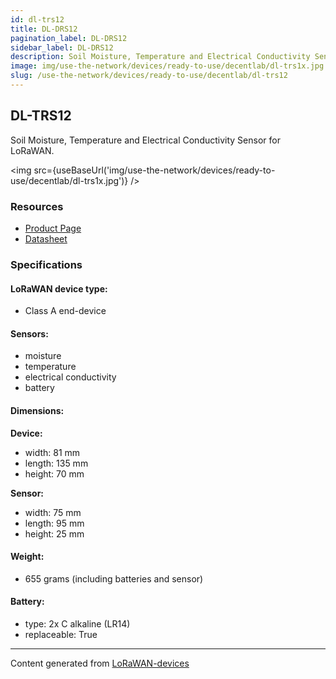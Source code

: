 ```yaml
---
id: dl-trs12
title: DL-DRS12
pagination_label: DL-DRS12
sidebar_label: DL-DRS12
description: Soil Moisture, Temperature and Electrical Conductivity Sensor for LoRaWAN
image: img/use-the-network/devices/ready-to-use/decentlab/dl-trs1x.jpg
slug: /use-the-network/devices/ready-to-use/decentlab/dl-trs12
---
```



## DL-TRS12

Soil Moisture, Temperature and Electrical Conductivity Sensor for LoRaWAN.

<img src={useBaseUrl('img/use-the-network/devices/ready-to-use/decentlab/dl-trs1x.jpg')} />

### Resources

- [Product Page](https://www.decentlab.com/products/soil-moisture-temperature-and-electrical-conductivity-sensor-for-lorawan)
- [Datasheet](https://cdn.decentlab.com/download/datasheets/Decentlab-DL-TRS12-datasheet.pdf)

### Specifications

#### LoRaWAN device type:
- Class A end-device

#### Sensors:

- moisture
- temperature
- electrical conductivity
- battery

#### Dimensions:

**Device:**
- width: 81 mm
- length: 135 mm
- height: 70 mm

**Sensor:**
- width: 75 mm
- length: 95 mm
- height: 25 mm

#### Weight:

- 655 grams (including batteries and sensor)

#### Battery:

- type: 2x C alkaline (LR14)
- replaceable: True

---

Content generated from [LoRaWAN-devices](https://github.com/TheThingsNetwork/lorawan-devices)
